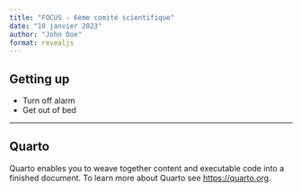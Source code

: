 ```yaml
---
title: "FOCUS - 6ème comité scientifique"
date: "10 janvier 2023"
author: "John Doe"
format: revealjs
---
```


## Getting up

- Turn off alarm
- Get out of bed

---

## Quarto

Quarto enables you to weave together content and executable code into a finished document. To learn more about Quarto see <https://quarto.org>.
